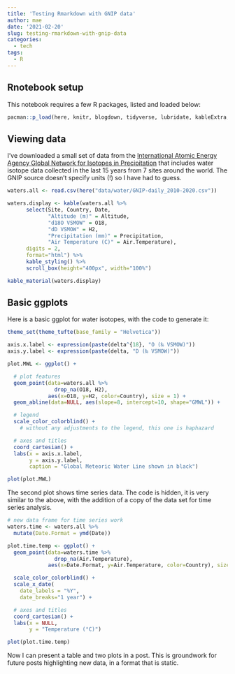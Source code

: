 ```yaml
---
title: 'Testing Rmarkdown with GNIP data'
author: mae
date: '2021-02-20'
slug: testing-rmarkdown-with-gnip-data
categories:
  - tech
tags:
  - R
---
```


## Rnotebook setup

This notebook requires a few R packages, listed and loaded below:

```r
pacman::p_load(here, knitr, blogdown, tidyverse, lubridate, kableExtra, ggthemes)
```

## Viewing data

I've downloaded a small set of data from the [International Atomic Energy Agency Global Network for Isotopes in Precipitation](https://nucleus.iaea.org/wiser) that includes water isotope data collected in the last 15 years from 7 sites around the world. The GNIP source doesn't specify units (!) so I have had to guess.

```r

waters.all <- read.csv(here("data/water/GNIP-daily_2010-2020.csv"))

waters.display <- kable(waters.all %>%
      select(Site, Country, Date,
             "Altitude (m)" = Altitude,
             "d18O VSMOW" = O18,
             "dD VSMOW" = H2,
             "Precipitation (mm)" = Precipitation,
             "Air Temperature (C)" = Air.Temperature),
      digits = 2,
      format="html") %>%
      kable_styling() %>%
      scroll_box(height="400px", width="100%")

kable_material(waters.display)
```

## Basic ggplots

Here is a basic ggplot for water isotopes, with the code to generate it:

```r

theme_set(theme_tufte(base_family = "Helvetica"))

axis.x.label <- expression(paste(delta^{18}, "O (‰ VSMOW)"))
axis.y.label <- expression(paste(delta, "D (‰ VSMOW)"))

plot.MWL <- ggplot() +

  # plot features
  geom_point(data=waters.all %>%
               drop_na(O18, H2),
             aes(x=O18, y=H2, color=Country), size = 1) +
  geom_abline(data=NULL, aes(slope=8, intercept=10, shape="GMWL")) +

  # legend
  scale_color_colorblind() +
    # without any adjustments to the legend, this one is haphazard

  # axes and titles
  coord_cartesian() +
  labs(x = axis.x.label,
       y = axis.y.label,
       caption = "Global Meteoric Water Line shown in black")

plot(plot.MWL)

```

The second plot shows time series data. The code is hidden, it is very similar to the above, with the addition of a copy of the data set for time series analysis.

```r

# new data frame for time series work
waters.time <- waters.all %>%
  mutate(Date.Format = ymd(Date))

plot.time.temp <- ggplot() +
  geom_point(data=waters.time %>%
               drop_na(Air.Temperature),
             aes(x=Date.Format, y=Air.Temperature, color=Country), size=1) +

  scale_color_colorblind() +
  scale_x_date(
    date_labels = "%Y",
    date_breaks="1 year") +

  # axes and titles
  coord_cartesian() +
  labs(x = NULL,
       y = "Temperature (°C)")

plot(plot.time.temp)

```

Now I can present a table and two plots in a post. This is groundwork for future posts highlighting new data, in a format that is static.
